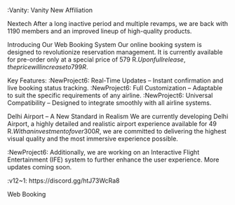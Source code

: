 :Vanity: Vanity New Affiliation

Nextech
After a long inactive period and multiple revamps, we are back with 1190 members and an improved lineup of high-quality products.

Introducing Our Web Booking System
Our online booking system is designed to revolutionize reservation management. It is currently available for pre-order only at a special price of 579 R$. Upon full release, the price will increase to 799 R$.

Key Features:
:NewProject6:  Real-Time Updates – Instant confirmation and live booking status tracking.
:NewProject6:  Full Customization – Adaptable to suit the specific requirements of any airline.
:NewProject6:  Universal Compatibility – Designed to integrate smoothly with all airline systems.

Delhi Airport – A New Standard in Realism
We are currently developing Delhi Airport, a highly detailed and realistic airport experience available for 49 R$. With an investment of over 300 R$, we are committed to delivering the highest visual quality and the most immersive experience possible.

:NewProject6: Additionally, we are working on an Interactive Flight Entertainment (IFE) system to further enhance the user experience. More updates coming soon.

:v12~1: https://discord.gg/htJ73WcRa8

Web Booking